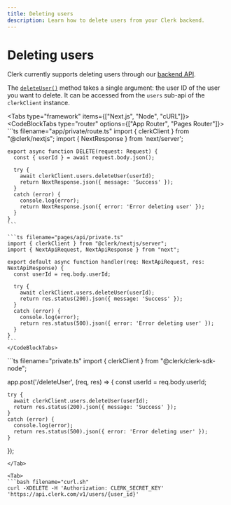 ```yaml
---
title: Deleting users
description: Learn how to delete users from your Clerk backend.
---
```


# Deleting users

Clerk currently supports deleting users through our [backend API](https://clerk.com/docs/reference/backend-api/tag/Users#operation/DeleteUser). 

The [`deleteUser()`](/docs/references/backend/user/delete-user) method takes a single argument: the user ID of the user you want to delete. It can be accessed from the `users` sub-api of the `clerkClient` instance.

<Tabs type="framework" items={["Next.js", "Node", "cURL"]}>
  <Tab>
    <CodeBlockTabs type="router" options={["App Router", "Pages Router"]}>
    ```ts filename="app/private/route.ts"
    import { clerkClient } from "@clerk/nextjs";
    import { NextResponse } from 'next/server';

    export async function DELETE(request: Request) {
      const { userId } = await request.body.json();

      try {
        await clerkClient.users.deleteUser(userId);
        return NextResponse.json({ message: 'Success' });
      }
      catch (error) {
        console.log(error);
        return NextResponse.json({ error: 'Error deleting user' });
      }
    }
    ```

    ```ts filename="pages/api/private.ts"
    import { clerkClient } from "@clerk/nextjs/server";
    import { NextApiRequest, NextApiResponse } from "next";

    export default async function handler(req: NextApiRequest, res: NextApiResponse) {
      const userId = req.body.userId;

      try {
        await clerkClient.users.deleteUser(userId);
        return res.status(200).json({ message: 'Success' });
      }
      catch (error) {
        console.log(error);
        return res.status(500).json({ error: 'Error deleting user' });
      }
    }
    ```
    </CodeBlockTabs>
  </Tab>

  <Tab>
  ```ts filename="private.ts"
  import { clerkClient } from "@clerk/clerk-sdk-node";

  app.post('/deleteUser', (req, res) => {
    const userId = req.body.userId;

    try {
      await clerkClient.users.deleteUser(userId);
      return res.status(200).json({ message: 'Success' });
    }
    catch (error) {
      console.log(error);
      return res.status(500).json({ error: 'Error deleting user' });
    }
  });
  ```
  </Tab>

  <Tab>
  ```bash filename="curl.sh"
  curl -XDELETE -H 'Authorization: CLERK_SECRET_KEY' 'https://api.clerk.com/v1/users/{user_id}'
  ```
  </Tab>
</Tabs>